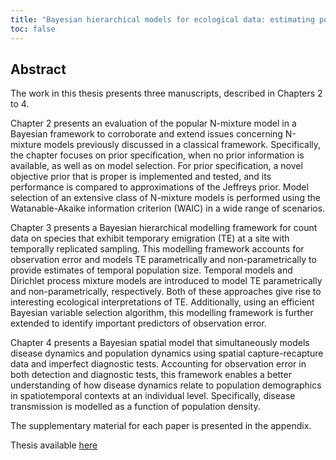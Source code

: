 ```yaml
---
title: "Bayesian hierarchical models for ecological data: estimating population size, spatial and temporal patterns"
toc: false
---
```


## **Abstract**

The work in this thesis presents three manuscripts, described in Chapters 2 to 4.

Chapter 2 presents an evaluation of the popular N-mixture model in a Bayesian framework to corroborate and extend issues concerning N-mixture models previously discussed in a classical framework. Specifically, the chapter focuses on prior specification, when no prior information is available, as well as on model selection. For prior specification, a novel objective prior that is proper is implemented and tested, and its performance is compared to approximations of the Jeffreys prior. Model selection of an extensive class of N-mixture models is performed using the Watanable-Akaike information criterion (WAIC) in a wide range of scenarios.

Chapter 3 presents a Bayesian hierarchical modelling framework for count data on species that exhibit temporary emigration (TE) at a site with temporally replicated sampling. This modelling framework accounts for observation error and models TE parametrically and non-parametrically to provide estimates of temporal population size. Temporal models and Dirichlet process mixture models are introduced to model TE parametrically and non-parametrically, respectively. Both of these approaches give rise to interesting ecological interpretations of TE. Additionally, using an efficient Bayesian variable selection algorithm, this modelling framework is further extended to identify important predictors of observation error.

Chapter 4 presents a Bayesian spatial model that simultaneously models disease dynamics and population dynamics using spatial capture-recapture data and imperfect diagnostic tests. Accounting for observation error in both detection and diagnostic tests, this framework enables a better understanding of how disease dynamics relate to population demographics in spatiotemporal contexts at an individual level. Specifically, disease transmission is modelled as a function of population density.

The supplementary material for each paper is presented in the appendix.

Thesis available [here](220FKetwaroo_PhD_Thesis.pdf)
